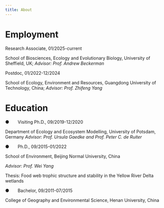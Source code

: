 ```yaml
---
title: About
---
```


# Employment

Research Associate, 01/2025-current

School of Biosciences, Ecology and Evolutionary Biology, University of Sheffield, UK; *Advisor: Prof. Andrew Beckerman*

Postdoc, 01/2022-12/2024

School of Ecology, Environment and Resources, Guangdong University of Technology, China; *Advisor: Prof. Zhifeng Yang*

# Education

●       Visiting Ph.D., 09/2019-12/2020

Department of Ecology and Ecosystem Modelling, University of Potsdam, Germany *Advisor: Prof. Ursula Gaedke and Prof. Peter C. de Ruiter*

●       Ph.D., 09/2015-01/2022

School of Environment, Beijing Normal University, China

*Advisor: Prof. Wei Yang*

Thesis: Food web trophic structure and stability in the Yellow River Delta wetlands

●       Bachelor, 09/2011-07/2015

College of Geography and Environmental Science, Henan University, China
